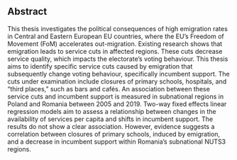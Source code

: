 ## Abstract

This thesis investigates the political consequences of high emigration rates in Central and Eastern European EU countries, where the EU’s Freedom of Movement (FoM) accelerates out-migration. Existing research shows that emigration leads to service cuts in affected regions. These cuts decrease service quality, which impacts the electorate’s voting behaviour. This thesis aims to identify specific service cuts caused by emigration that subsequently change voting behaviour, specifically incumbent support. The cuts under examination include closures of primary schools, hospitals, and "third places," such as bars and cafés. An association between these service cuts and incumbent support is measured in subnational regions in Poland and Romania between 2005 and 2019. Two-way fixed effects linear regression models aim to assess a relationship between changes in the availability of services per capita and shifts in incumbent support. The results do not show a clear association. However, evidence suggests a correlation between closures of primary schools, induced by emigration, and a decrease in incumbent support within Romania’s subnational NUTS3 regions.
